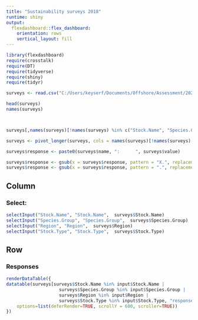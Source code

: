 ```yaml
---
title: "Sustainability surveys 2018"
runtime: shiny
output: 
  flexdashboard::flex_dashboard:
    orientation: rows
    vertical_layout: fill
---
```


```r
library(flexdashboard)
require(crosstalk)
require(DT)
require(tidyverse)
require(shiny)
require(tidyr)

surveys <- read.csv("C:/Users/keyserf/Documents/Offshore/Assessment/2020/Supporting_tasks/Sustainability_survey/2018_survey_data_en.csv")

head(surveys)
names(surveys)



surveys[,names(surveys)[!names(surveys) %in% c("Stock.Name", "Species.Group", "Region", "Stock.Type")]] <- map_df(surveys[,names(surveys)[!names(surveys) %in% c("Stock.Name", "Species.Group", "Region", "Stock.Type")]], as.character)

surveys <- pivot_longer(surveys, cols = names(surveys)[!names(surveys) %in% c("Stock.Name", "Species.Group", "Region", "Stock.Type")])

surveys$response <- paste0(surveys$name, ":      ", surveys$value)

surveys$response <- gsub(x = surveys$response, pattern = "X.", replacement = "", fixed=T)
surveys$response <- gsub(x = surveys$response, pattern = ".", replacement = " ", fixed=T)

```

Column {.sidebar}
-----------------------------------------------------------------------

### Select:

```r
selectInput("Stock.Name", "Stock.Name",  surveys$Stock.Name)
selectInput("Species.Group", "Species.Group",  surveys$Species.Group)
selectInput("Region", "Region",  surveys$Region)
selectInput("Stock.Type", "Stock.Type",  surveys$Stock.Type)

```

Row {data-height=600}
-----------------------------------------------------------------------

### Responses

```r
renderDataTable({
datatable(surveys[surveys$Stock.Name %in% input$Stock.Name |
                    surveys$Species.Group %in% input$Species.Group |
                    surveys$Region %in% input$Region | 
                    surveys$Stock.Type %in% input$Stock.Type, "response"], extensions="Scroller", style="bootstrap", class="compact", width="100%",
    options=list(deferRender=TRUE, scrollY = 600, scroller=TRUE))
})


```

